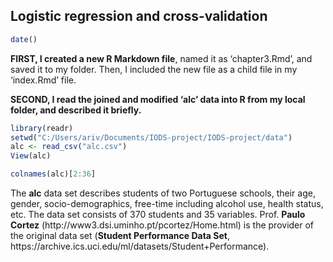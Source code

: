 
## Logistic regression and cross-validation

```r
date()
```
**FIRST, I created a new R Markdown file**, named it as 'chapter3.Rmd', and saved it to my folder. Then, I included the new file as a child file in my 'index.Rmd' file.

**SECOND, I read the joined and modified 'alc' data into R from my local folder, and described it briefly.**

```r
library(readr)
setwd("C:/Users/ariv/Documents/IODS-project/IODS-project/data")
alc <- read_csv("alc.csv")
View(alc)
```
```r
colnames(alc)[2:36]
```

The **alc** data set describes students of two Portuguese schools, their age, gender, socio-demographics, free-time including alcohol use, health status, etc. The data set consists of 370 students and 35 variables. Prof. **Paulo Cortez** (http://www3.dsi.uminho.pt/pcortez/Home.html) is the provider of the original data set (**Student Performance Data Set**, https://archive.ics.uci.edu/ml/datasets/Student+Performance).



